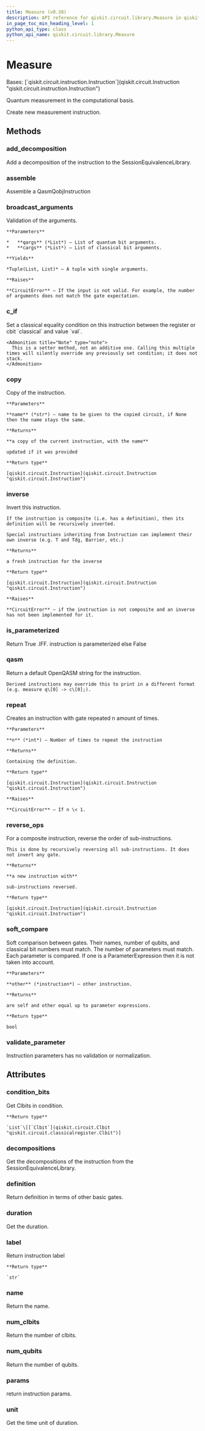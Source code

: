 ```yaml
---
title: Measure (v0.38)
description: API reference for qiskit.circuit.library.Measure in qiskit v0.38
in_page_toc_min_heading_level: 1
python_api_type: class
python_api_name: qiskit.circuit.library.Measure
---
```


# Measure

<Class id="qiskit.circuit.library.Measure" isDedicatedPage={true} github="https://github.com/qiskit/qiskit/tree/stable/0.21/qiskit/circuit/measure.py" signature="Measure" modifiers="class">
  Bases: [`qiskit.circuit.instruction.Instruction`](qiskit.circuit.Instruction "qiskit.circuit.instruction.Instruction")

  Quantum measurement in the computational basis.

  Create new measurement instruction.

  ## Methods

  <span id="qiskit-circuit-library-measure-add-decomposition" />

  ### add\_decomposition

  <Function id="qiskit.circuit.library.Measure.add_decomposition" signature="Measure.add_decomposition(decomposition)">
    Add a decomposition of the instruction to the SessionEquivalenceLibrary.
  </Function>

  <span id="qiskit-circuit-library-measure-assemble" />

  ### assemble

  <Function id="qiskit.circuit.library.Measure.assemble" signature="Measure.assemble()">
    Assemble a QasmQobjInstruction
  </Function>

  <span id="qiskit-circuit-library-measure-broadcast-arguments" />

  ### broadcast\_arguments

  <Function id="qiskit.circuit.library.Measure.broadcast_arguments" signature="Measure.broadcast_arguments(qargs, cargs)">
    Validation of the arguments.

    **Parameters**

    *   **qargs** (*List*) – List of quantum bit arguments.
    *   **cargs** (*List*) – List of classical bit arguments.

    **Yields**

    *Tuple(List, List)* – A tuple with single arguments.

    **Raises**

    **CircuitError** – If the input is not valid. For example, the number of arguments does not match the gate expectation.
  </Function>

  <span id="qiskit-circuit-library-measure-c-if" />

  ### c\_if

  <Function id="qiskit.circuit.library.Measure.c_if" signature="Measure.c_if(classical, val)">
    Set a classical equality condition on this instruction between the register or cbit `classical` and value `val`.

    <Admonition title="Note" type="note">
      This is a setter method, not an additive one. Calling this multiple times will silently override any previously set condition; it does not stack.
    </Admonition>
  </Function>

  <span id="qiskit-circuit-library-measure-copy" />

  ### copy

  <Function id="qiskit.circuit.library.Measure.copy" signature="Measure.copy(name=None)">
    Copy of the instruction.

    **Parameters**

    **name** (*str*) – name to be given to the copied circuit, if None then the name stays the same.

    **Returns**

    **a copy of the current instruction, with the name**

    updated if it was provided

    **Return type**

    [qiskit.circuit.Instruction](qiskit.circuit.Instruction "qiskit.circuit.Instruction")
  </Function>

  <span id="qiskit-circuit-library-measure-inverse" />

  ### inverse

  <Function id="qiskit.circuit.library.Measure.inverse" signature="Measure.inverse()">
    Invert this instruction.

    If the instruction is composite (i.e. has a definition), then its definition will be recursively inverted.

    Special instructions inheriting from Instruction can implement their own inverse (e.g. T and Tdg, Barrier, etc.)

    **Returns**

    a fresh instruction for the inverse

    **Return type**

    [qiskit.circuit.Instruction](qiskit.circuit.Instruction "qiskit.circuit.Instruction")

    **Raises**

    **CircuitError** – if the instruction is not composite and an inverse has not been implemented for it.
  </Function>

  <span id="qiskit-circuit-library-measure-is-parameterized" />

  ### is\_parameterized

  <Function id="qiskit.circuit.library.Measure.is_parameterized" signature="Measure.is_parameterized()">
    Return True .IFF. instruction is parameterized else False
  </Function>

  <span id="qiskit-circuit-library-measure-qasm" />

  ### qasm

  <Function id="qiskit.circuit.library.Measure.qasm" signature="Measure.qasm()">
    Return a default OpenQASM string for the instruction.

    Derived instructions may override this to print in a different format (e.g. measure q\[0] -> c\[0];).
  </Function>

  <span id="qiskit-circuit-library-measure-repeat" />

  ### repeat

  <Function id="qiskit.circuit.library.Measure.repeat" signature="Measure.repeat(n)">
    Creates an instruction with gate repeated n amount of times.

    **Parameters**

    **n** (*int*) – Number of times to repeat the instruction

    **Returns**

    Containing the definition.

    **Return type**

    [qiskit.circuit.Instruction](qiskit.circuit.Instruction "qiskit.circuit.Instruction")

    **Raises**

    **CircuitError** – If n \< 1.
  </Function>

  <span id="qiskit-circuit-library-measure-reverse-ops" />

  ### reverse\_ops

  <Function id="qiskit.circuit.library.Measure.reverse_ops" signature="Measure.reverse_ops()">
    For a composite instruction, reverse the order of sub-instructions.

    This is done by recursively reversing all sub-instructions. It does not invert any gate.

    **Returns**

    **a new instruction with**

    sub-instructions reversed.

    **Return type**

    [qiskit.circuit.Instruction](qiskit.circuit.Instruction "qiskit.circuit.Instruction")
  </Function>

  <span id="qiskit-circuit-library-measure-soft-compare" />

  ### soft\_compare

  <Function id="qiskit.circuit.library.Measure.soft_compare" signature="Measure.soft_compare(other)">
    Soft comparison between gates. Their names, number of qubits, and classical bit numbers must match. The number of parameters must match. Each parameter is compared. If one is a ParameterExpression then it is not taken into account.

    **Parameters**

    **other** (*instruction*) – other instruction.

    **Returns**

    are self and other equal up to parameter expressions.

    **Return type**

    bool
  </Function>

  <span id="qiskit-circuit-library-measure-validate-parameter" />

  ### validate\_parameter

  <Function id="qiskit.circuit.library.Measure.validate_parameter" signature="Measure.validate_parameter(parameter)">
    Instruction parameters has no validation or normalization.
  </Function>

  ## Attributes

  ### condition\_bits

  <Attribute id="qiskit.circuit.library.Measure.condition_bits">
    Get Clbits in condition.

    **Return type**

    `List`\[[`Clbit`](qiskit.circuit.Clbit "qiskit.circuit.classicalregister.Clbit")]
  </Attribute>

  ### decompositions

  <Attribute id="qiskit.circuit.library.Measure.decompositions">
    Get the decompositions of the instruction from the SessionEquivalenceLibrary.
  </Attribute>

  ### definition

  <Attribute id="qiskit.circuit.library.Measure.definition">
    Return definition in terms of other basic gates.
  </Attribute>

  ### duration

  <Attribute id="qiskit.circuit.library.Measure.duration">
    Get the duration.
  </Attribute>

  ### label

  <Attribute id="qiskit.circuit.library.Measure.label">
    Return instruction label

    **Return type**

    `str`
  </Attribute>

  ### name

  <Attribute id="qiskit.circuit.library.Measure.name">
    Return the name.
  </Attribute>

  ### num\_clbits

  <Attribute id="qiskit.circuit.library.Measure.num_clbits">
    Return the number of clbits.
  </Attribute>

  ### num\_qubits

  <Attribute id="qiskit.circuit.library.Measure.num_qubits">
    Return the number of qubits.
  </Attribute>

  ### params

  <Attribute id="qiskit.circuit.library.Measure.params">
    return instruction params.
  </Attribute>

  ### unit

  <Attribute id="qiskit.circuit.library.Measure.unit">
    Get the time unit of duration.
  </Attribute>
</Class>

